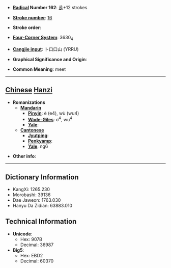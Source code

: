 * '''[[Wiktionary:Chinese radical index| Radical]] Number 162''': [[Wiktionary:Chinese radical index 辵|辵]]+12 strokes

* '''[[Wiktionary:Chinese total strokes index|Stroke number]]''': [[Wiktionary:Chinese total strokes index 16|16]]

* '''Stroke order''': 

* '''[[Wiktionary:Chinese four corner index|Four-Corner System]]''': 3630<sub>4</sub>

* '''[[Wiktionary:Chinese Cangjie index|Cangjie input]]''': 卜口口山 (YRRU)

* '''Graphical Significance and Origin''': 

* '''Common Meaning''': meet

----

== [[Chinese]] [[Hanzi]] ==

* '''Romanizations'''
** '''[[Mandarin]]'''
*** '''[[Pinyin]]''': è (e4), wù (wu4)
*** '''[[Wade-Giles]]''': o<sup>4</sup>, wu<sup>4</sup>
*** '''[[Yale]]''': 
** '''[[Cantonese]]'''
*** '''[[Jyutping]]''':
*** '''[[Penkyamp]]''': 
*** '''[[Yale]]''': ng6

* '''Other info''': 

----

== Dictionary Information ==

* KangXi: 1265.230
* Morobashi: 39136
* Dae Jaweon: 1763.030
* Hanyu Da Zidian: 63883.010

== Technical Information ==

* '''Unicode''':
** Hex: 907B
** Decimal: 36987
* '''Big5''':
** Hex: EBD2
** Decimal: 60370